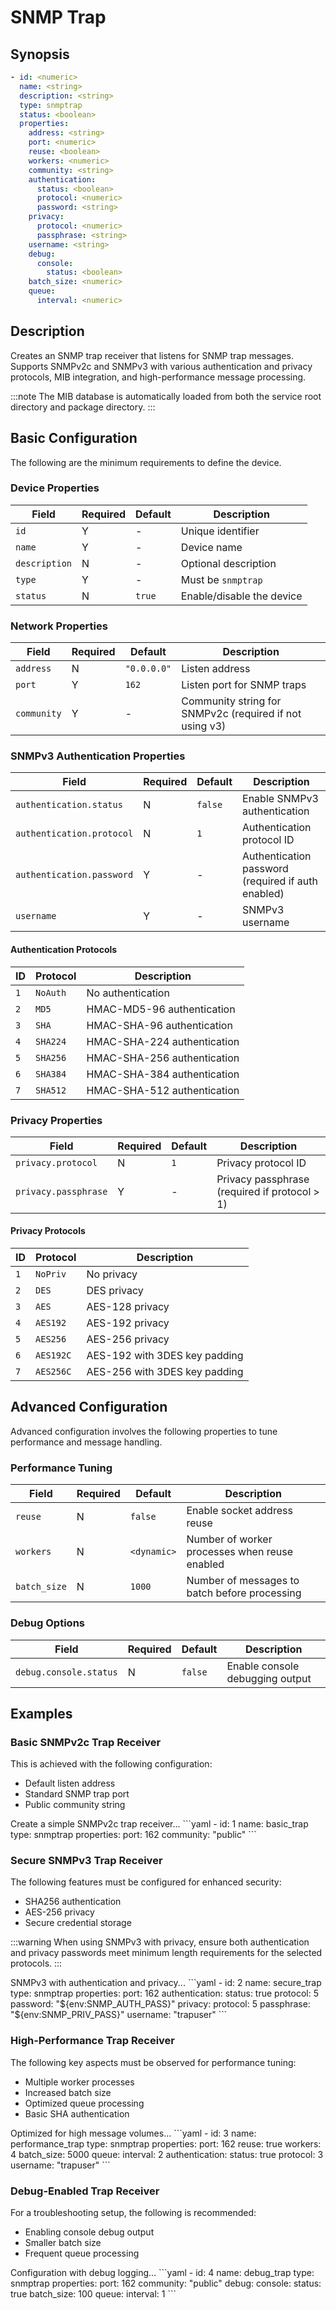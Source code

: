 
# SNMP Trap

## Synopsis

```yaml
- id: <numeric>
  name: <string>
  description: <string>
  type: snmptrap
  status: <boolean>
  properties:
    address: <string>
    port: <numeric>
    reuse: <boolean>
    workers: <numeric>
    community: <string>
    authentication:
      status: <boolean>
      protocol: <numeric>
      password: <string>
    privacy:
      protocol: <numeric>
      passphrase: <string>
    username: <string>
    debug:
      console:
        status: <boolean>
    batch_size: <numeric>
    queue:
      interval: <numeric>
```

## Description

Creates an SNMP trap receiver that listens for SNMP trap messages. Supports SNMPv2c and SNMPv3 with various authentication and privacy protocols, MIB integration, and high-performance message processing.

:::note
The MIB database is automatically loaded from both the service root directory and package directory.
:::

## Basic Configuration

The following are the minimum requirements to define the device.

### Device Properties

|Field|Required|Default|Description|
|---|---|---|---|
|`id`|Y|-|Unique identifier|
|`name`|Y|-|Device name|
|`description`|N|-|Optional description|
|`type`|Y|-|Must be `snmptrap`|
|`status`|N|`true`|Enable/disable the device|

### Network Properties

|Field|Required|Default|Description|
|---|---|---|---|
|`address`|N|`"0.0.0.0"`|Listen address|
|`port`|Y|`162`|Listen port for SNMP traps|
|`community`|Y|-|Community string for SNMPv2c (required if not using v3)|

### SNMPv3 Authentication Properties

|Field|Required|Default|Description|
|---|---|---|---|
|`authentication.status`|N|`false`|Enable SNMPv3 authentication|
|`authentication.protocol`|N|`1`|Authentication protocol ID|
|`authentication.password`|Y|-|Authentication password (required if auth enabled)|
|`username`|Y|-|SNMPv3 username|

#### Authentication Protocols

|ID|Protocol|Description|
|---|---|---|
|`1`|`NoAuth`|No authentication|
|`2`|`MD5`|HMAC-MD5-96 authentication|
|`3`|`SHA`|HMAC-SHA-96 authentication|
|`4`|`SHA224`|HMAC-SHA-224 authentication|
|`5`|`SHA256`|HMAC-SHA-256 authentication|
|`6`|`SHA384`|HMAC-SHA-384 authentication|
|`7`|`SHA512`|HMAC-SHA-512 authentication|

### Privacy Properties

|Field|Required|Default|Description|
|---|---|---|---|
|`privacy.protocol`|N|`1`|Privacy protocol ID|
|`privacy.passphrase`|Y|-|Privacy passphrase (required if protocol > 1)|

#### Privacy Protocols

|ID|Protocol|Description|
|---|---|---|
|`1`|`NoPriv`|No privacy|
|`2`|`DES`|DES privacy|
|`3`|`AES`|AES-128 privacy|
|`4`|`AES192`|AES-192 privacy|
|`5`|`AES256`|AES-256 privacy|
|`6`|`AES192C`|AES-192 with 3DES key padding|
|`7`|`AES256C`|AES-256 with 3DES key padding|

## Advanced Configuration

Advanced configuration involves the following properties to tune performance and message handling.

### Performance Tuning

|Field|Required|Default|Description|
|---|---|---|---|
|`reuse`|N|`false`|Enable socket address reuse|
|`workers`|N|`<dynamic>`|Number of worker processes when reuse enabled|
|`batch_size`|N|`1000`|Number of messages to batch before processing|

### Debug Options

|Field|Required|Default|Description|
|---|---|---|---|
|`debug.console.status`|N|`false`|Enable console debugging output|

## Examples

### Basic SNMPv2c Trap Receiver

This is achieved with the following configuration:

- Default listen address
- Standard SNMP trap port
- Public community string

<ExampleGrid>
  <CommentCol>
    Create a simple SNMPv2c trap receiver...
  </CommentCol>
  <CodeCol>
    ```yaml
    - id: 1
      name: basic_trap
      type: snmptrap
      properties:
        port: 162
        community: "public"
    ```
  </CodeCol>
</ExampleGrid>

### Secure SNMPv3 Trap Receiver

The following features must be configured for enhanced security:

- SHA256 authentication
- AES-256 privacy
- Secure credential storage

:::warning
When using SNMPv3 with privacy, ensure both authentication and privacy passwords meet minimum length requirements for the selected protocols.
:::

<ExampleGrid>
  <CommentCol>
    SNMPv3 with authentication and privacy...
  </CommentCol>
  <CodeCol>
    ```yaml
    - id: 2
      name: secure_trap
      type: snmptrap
      properties:
        port: 162
        authentication:
          status: true
          protocol: 5
          password: "${env:SNMP_AUTH_PASS}"
        privacy:
          protocol: 5
          passphrase: "${env:SNMP_PRIV_PASS}"
        username: "trapuser"
    ```
  </CodeCol>
</ExampleGrid>

### High-Performance Trap Receiver

The following key aspects must be observed for performance tuning:

- Multiple worker processes
- Increased batch size
- Optimized queue processing
- Basic SHA authentication

<ExampleGrid>
  <CommentCol>
    Optimized for high message volumes...
  </CommentCol>
  <CodeCol>
    ```yaml
    - id: 3
      name: performance_trap
      type: snmptrap
      properties:
        port: 162
        reuse: true
        workers: 4
        batch_size: 5000
        queue:
          interval: 2
        authentication:
          status: true
          protocol: 3
        username: "trapuser"
    ```
  </CodeCol>
</ExampleGrid>

### Debug-Enabled Trap Receiver

For a troubleshooting setup, the following is recommended:

- Enabling console debug output
- Smaller batch size
- Frequent queue processing

<ExampleGrid>
  <CommentCol>
    Configuration with debug logging...
  </CommentCol>
  <CodeCol>
    ```yaml
    - id: 4
      name: debug_trap
      type: snmptrap
      properties:
        port: 162
        community: "public"
        debug:
          console:
            status: true
        batch_size: 100
        queue:
          interval: 1
    ```
  </CodeCol>
</ExampleGrid>
